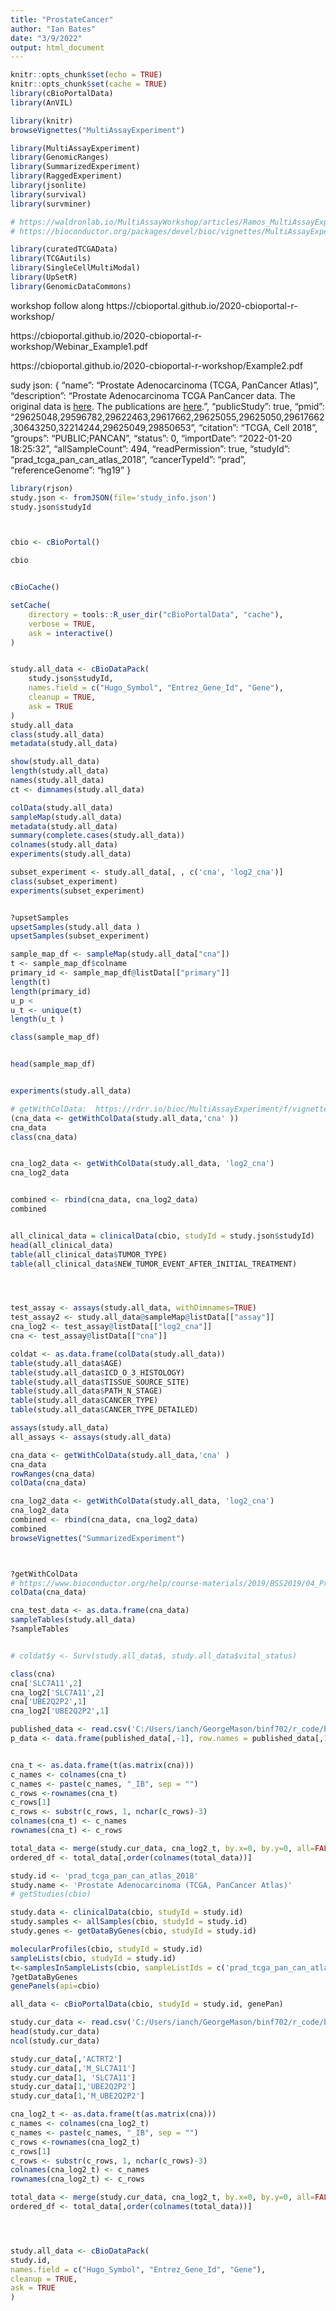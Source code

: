 ```yaml
---
title: "ProstateCancer"
author: "Ian Bates"
date: "3/9/2022"
output: html_document
---
```


```r
knitr::opts_chunk$set(echo = TRUE)
knitr::opts_chunk$set(cache = TRUE)
library(cBioPortalData)
library(AnVIL)

```

```r
library(knitr)
browseVignettes("MultiAssayExperiment")

```

```r

library(MultiAssayExperiment)
library(GenomicRanges)
library(SummarizedExperiment)
library(RaggedExperiment)
library(jsonlite)
library(survival)
library(survminer)


```
```r
# https://waldronlab.io/MultiAssayWorkshop/articles/Ramos_MultiAssayExperiment.html
# https://bioconductor.org/packages/devel/bioc/vignettes/MultiAssayExperiment/inst/doc/QuickStartMultiAssay.htmlA

library(curatedTCGAData)
library(TCGAutils)
library(SingleCellMultiModal)
library(UpSetR)
library(GenomicDataCommons)
```

workshop follow along
https://cbioportal.github.io/2020-cbioportal-r-workshop/

https://cbioportal.github.io/2020-cbioportal-r-workshop/Webinar_Example1.pdf


https://cbioportal.github.io/2020-cbioportal-r-workshop/Example2.pdf

sudy json:
{
    "name": "Prostate Adenocarcinoma (TCGA, PanCancer Atlas)",
    "description": "Prostate Adenocarcinoma TCGA PanCancer data. The original data is <a href=\"https://gdc.cancer.gov/about-data/publications/pancanatlas\">here</a>. The publications are <a href=\"https://www.cell.com/pb-assets/consortium/pancanceratlas/pancani3/index.html\">here</a>.",
    "publicStudy": true,
    "pmid": "29625048,29596782,29622463,29617662,29625055,29625050,29617662,30643250,32214244,29625049,29850653",
    "citation": "TCGA, Cell 2018",
    "groups": "PUBLIC;PANCAN",
    "status": 0,
    "importDate": "2022-01-20 18:25:32",
    "allSampleCount": 494,
    "readPermission": true,
    "studyId": "prad_tcga_pan_can_atlas_2018",
    "cancerTypeId": "prad",
    "referenceGenome": "hg19"
}
```r
library(rjson)
study.json <- fromJSON(file='study_info.json')
study.json$studyId




```

```r
cbio <- cBioPortal()

cbio


cBioCache()

setCache(
    directory = tools::R_user_dir("cBioPortalData", "cache"),
    verbose = TRUE,
    ask = interactive()
)


study.all_data <- cBioDataPack(
    study.json$studyId,
    names.field = c("Hugo_Symbol", "Entrez_Gene_Id", "Gene"),
    cleanup = TRUE,
    ask = TRUE
)
study.all_data
class(study.all_data)
metadata(study.all_data)
```


```r

show(study.all_data)
length(study.all_data)
names(study.all_data)
ct <- dimnames(study.all_data)

colData(study.all_data)
sampleMap(study.all_data)
metadata(study.all_data)
summary(complete.cases(study.all_data))
colnames(study.all_data)
experiments(study.all_data)

subset_experiment <- study.all_data[, , c('cna', 'log2_cna')]
class(subset_experiment)
experiments(subset_experiment)


?upsetSamples
upsetSamples(study.all_data )
upsetSamples(subset_experiment)


```


```r
sample_map_df <- sampleMap(study.all_data["cna"])
t <- sample_map_df$colname
primary_id <- sample_map_df@listData[["primary"]]
length(t)
length(primary_id)
u_p <
u_t <- unique(t)
length(u_t )

class(sample_map_df)


head(sample_map_df)


experiments(study.all_data)

```



```r
# getWithColData:  https://rdrr.io/bioc/MultiAssayExperiment/f/vignettes/MultiAssayExperiment.Rmd 
(cna_data <- getWithColData(study.all_data,'cna' ))
cna_data
class(cna_data)


cna_log2_data <- getWithColData(study.all_data, 'log2_cna')
cna_log2_data


combined <- rbind(cna_data, cna_log2_data)
combined

```

```r

```



```r


all_clinical_data = clinicalData(cbio, studyId = study.json$studyId)
head(all_clinical_data)
table(all_clinical_data$TUMOR_TYPE)
table(all_clinical_data$NEW_TUMOR_EVENT_AFTER_INITIAL_TREATMENT)




test_assay <- assays(study.all_data, withDimnames=TRUE)
test_assay2 <- study.all_data@sampleMap@listData[["assay"]]
cna_log2 <- test_assay@listData[["log2_cna"]]
cna <- test_assay@listData[["cna"]]

coldat <- as.data.frame(colData(study.all_data))
table(study.all_data$AGE)
table(study.all_data$ICD_O_3_HISTOLOGY)
table(study.all_data$TISSUE_SOURCE_SITE)
table(study.all_data$PATH_N_STAGE)
table(study.all_data$CANCER_TYPE)
table(study.all_data$CANCER_TYPE_DETAILED)

assays(study.all_data)
all_assays <- assays(study.all_data)

cna_data <- getWithColData(study.all_data,'cna' )
cna_data
rowRanges(cna_data)
colData(cna_data)

cna_log2_data <- getWithColData(study.all_data, 'log2_cna')
cna_log2_data
combined <- rbind(cna_data, cna_log2_data)
combined
browseVignettes("SummarizedExperiment")



?getWithColData
# https://www.bioconductor.org/help/course-materials/2019/BSS2019/04_Practical_CoreApproachesInBioconductor.html
colData(cna_data)

cna_test_data <- as.data.frame(cna_data)
sampleTables(study.all_data)
?sampleTables


# coldat$y <- Surv(study.all_data$, study.all_data$vital_status)

class(cna)
cna['SLC7A11',2]
cna_log2['SLC7A11',2]
cna['UBE2Q2P2',1]
cna_log2['UBE2Q2P2',1]

```
```r
published_data <- read.csv('C:/Users/ianch/GeorgeMason/binf702/r_code/binf702/finalProject/data_curated_trans.csv')
p_data <- data.frame(published_data[,-1], row.names = published_data[,1])


cna_t <- as.data.frame(t(as.matrix(cna)))
c_names <- colnames(cna_t)
c_names <- paste(c_names, "_IB", sep = "")
c_rows <-rownames(cna_t)
c_rows[1]
c_rows <- substr(c_rows, 1, nchar(c_rows)-3)
colnames(cna_t) <- c_names
rownames(cna_t) <- c_rows

total_data <- merge(study.cur_data, cna_log2_t, by.x=0, by.y=0, all=FALSE)
ordered_df <- total_data[,order(colnames(total_data))]

```



```r

study.id <- 'prad_tcga_pan_can_atlas_2018'
study.name <- 'Prostate Adenocarcinoma (TCGA, PanCancer Atlas)'
# getStudies(cbio)

study.data <- clinicalData(cbio, studyId = study.id)
study.samples <- allSamples(cbio, studyId = study.id)
study.genes <- getDataByGenes(cbio, studyId = study.id)

molecularProfiles(cbio, studyId = study.id)
sampleLists(cbio, studyId = study.id)
t<-samplesInSampleLists(cbio, sampleListIds = c('prad_tcga_pan_can_atlas_2018_all'))
?getDataByGenes
genePanels(api=cbio)

all_data <- cBioPortalData(cbio, studyId = study.id, genePan)

study.cur_data <- read.csv('C:/Users/ianch/GeorgeMason/binf702/r_code/binf702/finalProject/data_curated_trans.csv')
head(study.cur_data)
ncol(study.cur_data)

study.cur_data[,'ACTRT2']
study.cur_data[,'M_SLC7A11']
study.cur_data[1, 'SLC7A11']
study.cur_data[1,'UBE2Q2P2']
study.cur_data[1,'M_UBE2Q2P2']

cna_log2_t <- as.data.frame(t(as.matrix(cna)))
c_names <- colnames(cna_log2_t)
c_names <- paste(c_names, "_IB", sep = "")
c_rows <-rownames(cna_log2_t)
c_rows[1]
c_rows <- substr(c_rows, 1, nchar(c_rows)-3)
colnames(cna_log2_t) <- c_names
rownames(cna_log2_t) <- c_rows

total_data <- merge(study.cur_data, cna_log2_t, by.x=0, by.y=0, all=FALSE)
ordered_df <- total_data[,order(colnames(total_data))]




study.all_data <- cBioDataPack(
study.id,
names.field = c("Hugo_Symbol", "Entrez_Gene_Id", "Gene"),
cleanup = TRUE,
ask = TRUE
)
```

